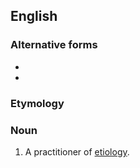 ==English==

===Alternative forms===
* {{l|en|aetiologist}}
* {{l|en|ætiologist}}

===Etymology===
{{suffix|etiology|ist|lang=en}}

===Noun===
{{en-noun}}

# A practitioner of [[etiology]].